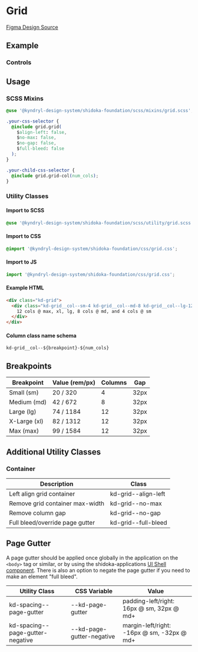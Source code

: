
<Meta title="Foundation/Grid" of={GridStories} />

# Grid

[Figma Design Source](https://www.figma.com/file/5TqtPa7KWfhJbQv6ELnbqf/Foundation?node-id=71%3A4550&mode=dev)

## Example

<style>
  {`
    .sbdocs-content {
      max-width: none !important;
    }
  `}
</style>

<Canvas>
  <Story of={GridStories.Grid} />
</Canvas>

### Controls

<Controls of={GridStories.Grid} />

## Usage

### SCSS Mixins

```css
@use '@kyndryl-design-system/shidoka-foundation/scss/mixins/grid.scss';

.your-css-selector {
  @include grid.grid(
    $align-left: false,
    $no-max: false,
    $no-gap: false,
    $full-bleed: false
  );
}

.your-child-css-selector {
  @include grid.grid-col(num_cols);
}
```

### Utility Classes

#### Import to SCSS

```css
@use '@kyndryl-design-system/shidoka-foundation/scss/utility/grid.scss';
```

#### Import to CSS

```css
@import '@kyndryl-design-system/shidoka-foundation/css/grid.css';
```

#### Import to JS

```js
import '@kyndryl-design-system/shidoka-foundation/css/grid.css';
```

#### Example HTML

```html
<div class="kd-grid">
  <div class="kd-grid__col--sm-4 kd-grid__col--md-8 kd-grid__col--lg-12">
    12 cols @ max, xl, lg, 8 cols @ md, and 4 cols @ sm
  </div>
</div>
```

#### Column class name schema

```
kd-grid__col--${breakpoint}-${num_cols}
```

## Breakpoints

| Breakpoint   | Value (rem/px) | Columns | Gap  |
| ------------ | -------------- | ------- | ---- |
| Small (sm)   | 20 / 320       | 4       | 32px |
| Medium (md)  | 42 / 672       | 8       | 32px |
| Large (lg)   | 74 / 1184      | 12      | 32px |
| X-Large (xl) | 82 / 1312      | 12      | 32px |
| Max (max)    | 99 / 1584      | 12      | 32px |

## Additional Utility Classes

### Container

| Description                     | Class               |
| ------------------------------- | ------------------- |
| Left align grid container       | kd-grid--align-left |
| Remove grid container max-width | kd-grid--no-max     |
| Remove column gap               | kd-grid--no-gap     |
| Full bleed/override page gutter | kd-grid--full-bleed |

## Page Gutter

A page gutter should be applied once globally in the application on the `<body>` tag or similar, or by using the shidoka-applications [UI Shell component](https://shidoka-applications.netlify.app/?path=/docs/global-components-ui-shell--docs). There is also an option to negate the page gutter if you need to make an element "full bleed".

| Utility Class                    | CSS Variable              | Value                                      |
| -------------------------------- | ------------------------- | ------------------------------------------ |
| kd-spacing--page-gutter          | --kd-page-gutter          | padding-left/right: 16px @ sm, 32px @ md+  |
| kd-spacing--page-gutter-negative | --kd-page-gutter-negative | margin-left/right: -16px @ sm, -32px @ md+ |

